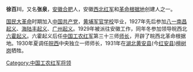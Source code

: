 {{otheruses|徐百川}}
{{Unreferenced |time=2010-05-15T07:35:37+00:00 }}
'''徐百川'''{{BD|1901年||1931年||catIdx=徐}}，又名'''张泉'''，[[安徽|安徽]][[合肥|合肥]]人，安徽[[西北红军|西北红军]]和[[革命根据地|革命根据地]]创建人之一。

[[国民大革命|国民大革命]]时期加入[[中国共产党|中国共产党]]，[[黄埔军官学校|黄埔军官学校]]毕业，1927年先后参加[[八一南昌起义|八一南昌起义]]、[[海陆丰起义|海陆丰起义]]、[[广州起义|广州起义]]。1929年被派往安徽工作，同年冬参加领导皖西北[[六霍起义|六霍起义]]。六霍起义后任[[中国工农红军|中国工农红军]]第三十三师[[师长|师长]]，开辟了皖西北革命根据地。1930年夏调任[[皖西|皖西]]中央独立一师师长，1931年在[[湖北|湖北]][[黄安县|黄安县]](今[[红安县|红安县]])[[檀树岗|檀树岗]]牺牲。

[[Category:中国工农红军将领|Category:中国工农红军将领]]
